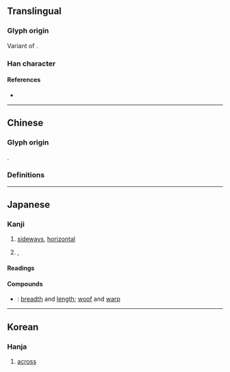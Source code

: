 {{also|橫|構}}
{{character info/new}}
==Translingual==
{{stroke order|strokes=15}}
{{ja-forms|横|横|[[橫]]}}

===Glyph origin===
Variant of {{l|zh|橫}}.

===Han character===
{{Han char|rn=75|rad=木|as=11|sn=15|four=|canj=DTLC|ids=⿰木黄}}

====References====
* {{Han ref|kx=0551.181|dkj=15484|hdz=21273.070|uh=6A2A|ud=27178}}

----

==Chinese==
{{attention|zh|large seal script in 横, small seal script in 橫}}

===Glyph origin===
{{Han etym}}
{{Han compound|木|黄|ls=psc|c1=s|c2=p}}.

===Definitions===
{{zh-see|橫|sv}}

----

==Japanese==
{{ja-kanji forms|横|橫}}

===Kanji===
{{ja-kanji|grade=3|rs=木11|kyu=橫}}

# [[sideways]], [[horizontal]]
# {{l|en|next}}, {{l|en|next to}}

====Readings====
{{ja-readings
|goon=おう
|kanon=こう
|kun=よこ-, よこ-たわる, よこ-たえる, おごる
}}

====Compounds====
{{der-top|Compounds}}
* {{ja-r|横縦|よこたて}}: [[breadth]] and [[length]]; [[woof]] and [[warp]]
{{der-bottom}}

----

==Korean==

===Hanja===
{{ko-hanja|hangeul=횡|eumhun=|rv=hoeng|mr=hoeng|y=hoyng}}

# [[across]]